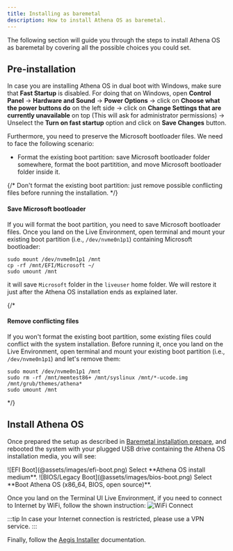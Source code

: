 ```yaml
---
title: Installing as baremetal
description: How to install Athena OS as baremetal.
---
```


The following section will guide you through the steps to install Athena OS as baremetal by covering all the possible choices you could set.

## Pre-installation

In case you are installing Athena OS in dual boot with Windows, make sure that **Fast Startup** is disabled. For doing that on Windows, open **Control Panel** -> **Hardware and Sound** -> **Power Options** -> click on **Choose what the power buttons do** on the left side -> click on **Change Settings that are currently unavailable** on top (This will ask for administrator permissions) -> Unselect the **Turn on fast startup** option and click on **Save Changes** button.

Furthermore, you need to preserve the Microsoft bootloader files. We need to face the following scenario:
* Format the existing boot partition: save Microsoft bootloader folder somewhere, format the boot partitition, and move Microsoft bootloader folder inside it.

{/*
Don't format the existing boot partition: just remove possible conflicting files before running the installation.
*/}

#### Save Microsoft bootloader

If you will format the boot partition, you need to save Microsoft bootloader files.
Once you land on the Live Environment, open terminal and mount your existing boot partition (i.e., `/dev/nvme0n1p1`) containing Microsoft bootloader:
```shell
sudo mount /dev/nvme0n1p1 /mnt
cp -rf /mnt/EFI/Microsoft ~/
sudo umount /mnt
```
it will save `Microsoft` folder in the `liveuser` home folder. We will restore it just after the Athena OS installation ends as explained later.

{/*
#### Remove conflicting files

If you won't format the existing boot partition, some existing files could conflict with the system installation.
Before running it, once you land on the Live Environment, open terminal and mount your existing boot partition (i.e., `/dev/nvme0n1p1`) and let's remove them:
```shell
sudo mount /dev/nvme0n1p1 /mnt
sudo rm -rf /mnt/memtest86+ /mnt/syslinux /mnt/*-ucode.img /mnt/grub/themes/athena*
sudo umount /mnt
```
*/}

## Install Athena OS

Once prepared the setup as described in [Baremetal installation prepare](/en/installation/prepare-install/#prepare-baremetal-installation), and rebooted the system with your plugged USB drive containing the Athena OS installation media, you will see:

<Tabs>
<TabItem label="UEFI">
![EFI Boot](@assets/images/efi-boot.png)
Select **Athena OS install medium**.
</TabItem>
<TabItem label="BIOS/Legacy">
![BIOS/Legacy Boot](@assets/images/bios-boot.png)
Select **Boot Athena OS (x86_64, BIOS, open source)**.
</TabItem>
</Tabs>

Once you land on the Terminal UI Live Environment, if you need to connect to Internet by WiFi, follow the shown instruction:
![WiFi Connect](@assets/images/athena-welcome-install.png)

:::tip
In case your Internet connection is restricted, please use a VPN service.
:::

Finally, follow the [Aegis Installer](/en/installation/aegis/) documentation.

<ImageComponent />
